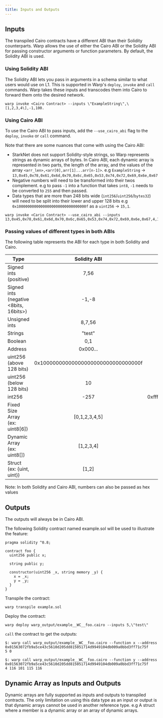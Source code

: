```yaml
---
title: Inputs and Outputs
---
```


## Inputs

The transpiled Cairo contracts have a different ABI than their Solidity counterparts. Warp allows the use of either
the Cairo ABI or the Solidity ABI for passing constructor arguments or function parameters. By default, the Solidity ABI
is used.

### Using Solidity ABI

The Solidity ABI lets you pass in arguments in a schema similar to what users would use on L1.
This is supported in Warp's `deploy`, `invoke` and `call` commands.
Warp takes these inputs and transcodes them into Cairo to forward them onto the desired network.

```
warp invoke <Cairo Contract> --inputs \"ExampleString\",\[1,2,3,4\],-1,100.
```

### Using Cairo ABI

To use the Cairo ABI to pass inputs, add the `--use_cairo_abi` flag to the `deploy`, `invoke` or `call` command.

Note that there are some nuances that come with using the Cairo ABI:

- StarkNet does not support Solidity-style strings, so Warp represents strings as dynamic arrays of bytes.
  In Cairo ABI, each dynamic array is represented in two parts, the length of the array, and the values of the array
  `<arr_len>,<arr[0],arr[1]...arr[n-1]>`.
  e.g `ExampleString` -> `13,0x45,0x78,0x61,0x6d,0x70,0x6c,0x65,0x53,0x74,0x72,0x69,0x6e,0x67`
- Negative numbers will need to be transformed into their twos complement. e.g to pass
  `-1` into a function that takes `int8`, `-1` needs to be converted to `255` and then passed.
- Data types that are more than 248 bits wide (`int256`/`uint256`/`bytes32`) will need to be split into their lower and
  upper 128 bits e.g `0x10000000000000000000000000000000f` as a `uint256` -> `15,1`.

```
warp invoke <Cario Contract> --use_cairo_abi --inputs 13,0x45,0x78,0x61,0x6d,0x70,0x6c,0x65,0x53,0x74,0x72,0x69,0x6e,0x67,4,1,2,3,4,255,100.
```

### Passing values of different types in both ABIs

The following table represents the ABI for each type in both Solidity and Cairo.

| Type                                   |            Solidity ABI             |                               Cairo ABI                               |
| -------------------------------------- | :---------------------------------: | :-------------------------------------------------------------------: |
| Signed ints (positive)                 |                7,56                 |                                 7,56                                  |
| Signed ints (negative <8bits, 16bits>) |                -1,-8                |                               255,65528                               |
| Unsigned ints                          |               8,7,56                |                                8,7,56                                 |
| Strings                                |              \"test\"               |                         4,0x74,0x65,0x73,0x74                         |
| Boolean                                |                 0,1                 |                                  0,1                                  |
| Address                                |              0x000...               |                               0x000...                                |
| uint256 (above 128 bits)               | 0x10000000000000000000000000000000f |                                 15,1                                  |
| uint256 (below 128 bits)               |                 10                  |                                 10,0                                  |
| int256                                 |                -257                 | 0xfffffffffffffffffffffffffffffeff,0xffffffffffffffffffffffffffffffff |
| Fixed Size Array (ex: uint8[6])        |           \[0,1,2,3,4,5\]           |                              0,1,2,3,4,5                              |
| Dynamic Array (ex: uint8[])            |             \[1,2,3,4\]             |                               4,1,2,3,4                               |
| Struct (ex: {uint, uint})              |               \[1,2\]               |                                  1,2                                  |

Note: In both Solidity and Cairo ABI, numbers can also be passed as hex values

## Outputs

The outputs will always be in Cairo ABI.

The following Solidity contract named example.sol will be used to illustrate the feature:

```
pragma solidity ^0.8;

contract foo {
  uint256 public x;

  string public y;

  constructor(uint256 _x, string memory _y) {
    x = _x;
    y = _y;
  }
}
```

Transpile the contract:

```
warp transpile example.sol
```

Deploy the contract:

```
warp deploy warp_output/example__WC__foo.cairo --inputs 5,\"test\"
```

`call` the contract to get the outputs:

```
$: warp call warp_output/example__WC__foo.cairo --function x --address 0x01563072fb9a5ce43c5610d205dd815051714d9949104db009a0bbd3ff71c75f
5 0

$: warp call warp_output/example__WC__foo.cairo --function y --address 0x01563072fb9a5ce43c5610d205dd815051714d9949104db009a0bbd3ff71c75f
4 116 101 115 116
```

## Dynamic Array as Inputs and Outputs

Dynamic arrays are fully supported as inputs and outputs to transpiled contracts.
The only limitation on using this data type as an input or output is that dynamic
arrays cannot be used in another reference type. e.g A struct where a member is a
dynamic array or an array of dynamic arrays.
